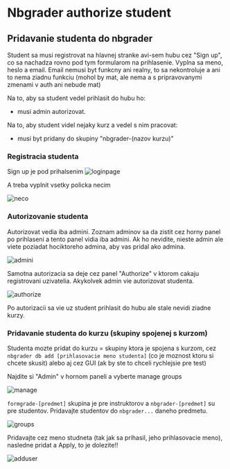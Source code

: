# Nbgrader authorize student

## Pridavanie studenta do nbgrader
Student sa musi registrovat na hlavnej stranke avi-sem hubu cez "Sign up", co sa nachadza rovno pod tym formularom na prihlasenie. Vyplna sa meno, heslo a email. 
Email nemusi byt funkcny ani realny, to sa nekontroluje a ani to nema ziadnu funkciu (mohol by mat, ale nema a s pripravovanymi zmenami v auth ani nebude mat)

Na to, aby sa student vedel prihlasit do hubu ho:
- musi admin autorizovat.

Na to, aby student videl nejaky kurz a vedel s nim pracovat:
- musi byt pridany do skupiny "nbgrader-(nazov kurzu)"

### Registracia studenta

Sign up je pod prihalsenim
![loginpage](/img/ceritsc/apps/nbgrader/loginpage.png)

A treba vyplnit vsetky policka necim

![neco](/img/ceritsc/apps/nbgrader/neco.png)


### Autorizovanie studenta

Autorizovat vedia iba admini. Zoznam adminov sa da zistit cez horny panel po prihlaseni a tento panel vidia iba admini. Ak ho nevidite, nieste admin ale viete poziadat hociktoreho admina, aby vas pridal ako admina.

![admini](/img/ceritsc/apps/nbgrader/admins.png)

Samotna autorizacia sa deje cez panel "Authorize" v ktorom cakaju registrovani uzivatelia. Akykolvek admin vie autorizovat studenta.

![authorize](/img/ceritsc/apps/nbgrader/authorize.png)

Po autorizacii sa vie uz student prihlasit do hubu ale stale nevidi ziadne kurzy. 


### Pridavanie studenta do kurzu (skupiny spojenej s kurzom)

Studenta mozte pridat do kurzu = skupiny ktora je spojena s kurzom,  cez `nbgrader db add [prihlasovacie meno studenta]` (co je moznost ktoru si chcete skusit) alebo aj cez GUI (ak by ste to chceli rychlejsie pre test)

Najdite si "Admin" v hornom paneli a vyberte manage groups

![manage](/img/ceritsc/apps/nbgrader/managegroups.png)

`formgrade-[predmet]` skupina je pre instruktorov a `nbgrader-[predmet]` su pre studentov. Pridavajte studentov do `nbgrader...` daneho predmetu.

![groups](/img/ceritsc/apps/nbgrader/groups.png)

Pridavajte cez meno studneta (tak jak sa prihasil, jeho prihlasovacie meno), nasledne pridat a Apply, to je dolezite!!

![adduser](/img/ceritsc/apps/nbgrader/adduser.png)
